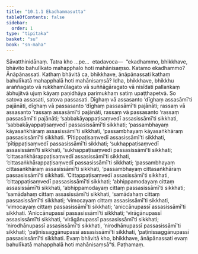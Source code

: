 ```yaml
---
title: "10.1.1 Ekadhammasutta"
tableOfContents: false
sidebar:
  order: 1
type: "tipitaka"
basket: "su"
book: "sn-maha"
---
```



<DynamicBreadcrumb />

<Division number="977" book="sn-maha" bookNo="14" page="271">

<Paragraph number="1645" book="sn-maha">
Sāvatthinidānaṃ. Tatra kho …pe…  etadavoca—  “ekadhammo, bhikkhave, bhāvito bahulīkato mahapphalo hoti mahānisaṃso. Katamo ekadhammo? Ānāpānassati. Kathaṃ bhāvitā ca, bhikkhave, ānāpānassati kathaṃ bahulīkatā mahapphalā hoti mahānisaṃsā? Idha, bhikkhave, bhikkhu araññagato vā rukkhamūlagato vā suññāgāragato vā nisīdati pallaṅkaṃ ābhujitvā ujuṃ kāyaṃ paṇidhāya parimukhaṃ satiṃ upaṭṭhapetvā. So satova assasati, satova passasati.
</Paragraph>

<Paragraph number="1646" book="sn-maha">
Dīghaṃ vā assasanto ‘dīghaṃ assasāmī’ti pajānāti, dīghaṃ vā passasanto ‘dīghaṃ passasāmī’ti pajānāti; rassaṃ vā assasanto ‘rassaṃ assasāmī’ti pajānāti, rassaṃ vā passasanto ‘rassaṃ passasāmī’ti pajānāti; ‘sabbakāyappaṭisaṃvedī assasissāmī’ti sikkhati, ‘sabbakāyappaṭisaṃvedī passasissāmī’ti sikkhati; ‘passambhayaṃ kāyasaṅkhāraṃ assasissāmī’ti sikkhati, ‘passambhayaṃ kāyasaṅkhāraṃ passasissāmī’ti sikkhati.
</Paragraph>

<Paragraph number="1647" book="sn-maha">
‘Pītippaṭisaṃvedī assasissāmī’ti sikkhati, ‘pītippaṭisaṃvedī passasissāmī’ti sikkhati; ‘sukhappaṭisaṃvedī assasissāmī’ti sikkhati, ‘sukhappaṭisaṃvedī passasissāmī’ti sikkhati; ‘cittasaṅkhārappaṭisaṃvedī assasissāmī’ti sikkhati, ‘cittasaṅkhārappaṭisaṃvedī passasissāmī’ti sikkhati; ‘passambhayaṃ cittasaṅkhāraṃ assasissāmī’ti sikkhati, ‘passambhayaṃ cittasaṅkhāraṃ passasissāmī’ti sikkhati.
</Paragraph>

<Paragraph number="1648" book="sn-maha">
‘Cittappaṭisaṃvedī assasissāmī’ti sikkhati, ‘cittappaṭisaṃvedī passasissāmī’ti sikkhati; ‘abhippamodayaṃ cittaṃ assasissāmī’ti sikkhati, ‘abhippamodayaṃ cittaṃ passasissāmī’ti sikkhati; ‘samādahaṃ cittaṃ assasissāmī’ti sikkhati, ‘samādahaṃ cittaṃ passasissāmī’ti sikkhati; ‘vimocayaṃ cittaṃ assasissāmī’ti sikkhati, ‘vimocayaṃ cittaṃ passasissāmī’ti sikkhati; ‘aniccānupassī assasissāmī’ti sikkhati.
</Paragraph>

<Paragraph number="1649" book="sn-maha">
‘Aniccānupassī passasissāmī’ti sikkhati; ‘virāgānupassī assasissāmī’ti sikkhati, ‘virāgānupassī passasissāmī’ti sikkhati; ‘nirodhānupassī assasissāmī’ti sikkhati, ‘nirodhānupassī passasissāmī’ti sikkhati; ‘paṭinissaggānupassī assasissāmī’ti sikkhati, ‘paṭinissaggānupassī passasissāmī’ti sikkhati.
</Paragraph>

<Paragraph number="1650" book="sn-maha">
Evaṃ bhāvitā kho, bhikkhave, ānāpānassati evaṃ bahulīkatā mahapphalā hoti mahānisaṃsā”ti.

</Paragraph>
</Division>

<Paragraph number="1651" type="center" book="sn-maha">
Paṭhamaṃ.
</Paragraph>